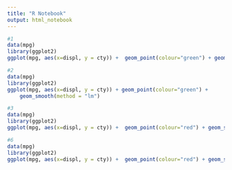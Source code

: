 ---
title: "R Notebook"
output: html_notebook
---

```{r}
#1
data(mpg)
library(ggplot2)
ggplot(mpg, aes(x=displ, y = cty)) +  geom_point(colour="green") + geom_smooth()
```

```{r}
#2
data(mpg)
library(ggplot2)
ggplot(mpg, aes(x=displ, y = cty)) + geom_point(colour="green") +
  	geom_smooth(method = "lm")

```

```{r}
#3
data(mpg)
library(ggplot2)
ggplot(mpg, aes(x=displ, y = cty)) +  geom_point(colour="red") + geom_smooth(span=0.4)

```

```{r}
#6
data(mpg)
library(ggplot2)
ggplot(mpg, aes(x=displ, y = cty)) +  geom_point(colour="red") + geom_smooth(span=0.25)

```
